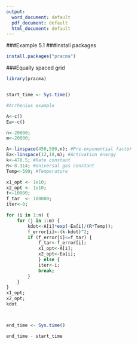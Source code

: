 ---
output:
  word_document: default
  pdf_document: default
  html_document: default
---
###Example 5.1
###Install packages
```{r, echo = TRUE}
install.packages("pracma")
```
###Equally spaced grid
```{r, echo = TRUE}
library(pracma)


start_time <- Sys.time()

#Arrhenius example

A<-c()
Ea<-c()

n<-20000;
m<-20000;

A<-linspace(450,500,n); #Pre-exponential factor
Ea<-linspace(12,18,m); #Activation energy
k<-478.5; #Rate constant
R<-8.314; #Universal gas constant
Temp<-599; #Temperature

x1_opt <- 1e10;
x2_opt <- 1e10;
f<-10000;
f_tar  <- 100000;
iter<-0;

for (i in 1:n) {
    for (j in 1:m) {
        kdot<-A[i]*exp(-Ea[i]/(R*Temp));
        f_error[i]<-(k-kdot)^2;
        if (f_error[i]<=f_tar) {
            f_tar<-f_error[i];
            x1_opt<-A[i];
            x2_opt<-Ea[i];
            } else {
            iter<-i;
            break;
        }
    }
}
x1_opt;
x2_opt;
kdot



end_time <- Sys.time()

end_time - start_time

```


